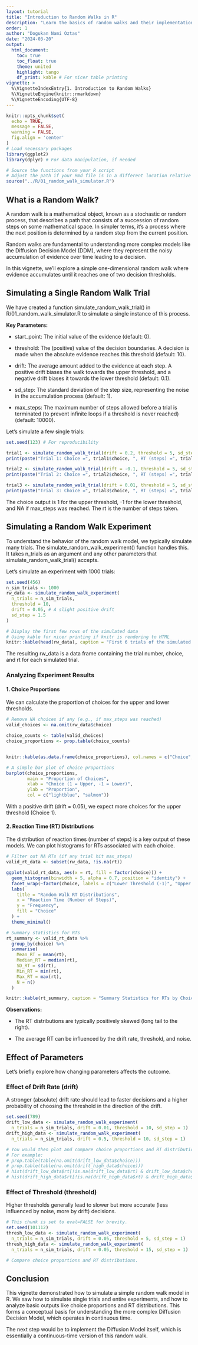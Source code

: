 ```yaml
---
layout: tutorial
title: "Introduction to Random Walks in R"
description: "Learn the basics of random walks and their implementation in R"
order: 1
author: "Dogukan Nami Oztas"
date: "2024-03-20"
output:
  html_document:
    toc: true
    toc_float: true
    theme: united
    highlight: tango
    df_print: kable # For nicer table printing
vignette: >
  %\VignetteIndexEntry{1. Introduction to Random Walks}
  %\VignetteEngine{knitr::rmarkdown}
  %\VignetteEncoding{UTF-8}
---
```


```r
knitr::opts_chunk$set(
  echo = TRUE,
  message = FALSE,
  warning = FALSE,
  fig.align = 'center'
)
# Load necessary packages
library(ggplot2)
library(dplyr) # For data manipulation, if needed

# Source the functions from your R script
# Adjust the path if your Rmd file is in a different location relative to the R script
source("../R/01_random_walk_simulator.R")
```

## What is a Random Walk?

A random walk is a mathematical object, known as a stochastic or random process, that describes a path that consists of a succession of random steps on some mathematical space. In simpler terms, it's a process where the next position is determined by a random step from the current position.

Random walks are fundamental to understanding more complex models like the Diffusion Decision Model (DDM), where they represent the noisy accumulation of evidence over time leading to a decision.

In this vignette, we'll explore a simple one-dimensional random walk where evidence accumulates until it reaches one of two decision thresholds.

## Simulating a Single Random Walk Trial

We have created a function simulate_random_walk_trial() in R/01_random_walk_simulator.R to simulate a single instance of this process.

**Key Parameters:**

-   start_point: The initial value of the evidence (default: 0).

-   threshold: The (positive) value of the decision boundaries. A decision is made when the absolute evidence reaches this threshold (default: 10).

-   drift: The average amount added to the evidence at each step. A positive drift biases the walk towards the upper threshold, and a negative drift biases it towards the lower threshold (default: 0.1).

-   sd_step: The standard deviation of the step size, representing the noise in the accumulation process (default: 1).

-   max_steps: The maximum number of steps allowed before a trial is terminated (to prevent infinite loops if a threshold is never reached) (default: 10000).

Let's simulate a few single trials:

```r
set.seed(123) # For reproducibility

trial1 <- simulate_random_walk_trial(drift = 0.2, threshold = 5, sd_step = 1)
print(paste("Trial 1: Choice =", trial1$choice, ", RT (steps) =", trial1$rt))

trial2 <- simulate_random_walk_trial(drift = -0.1, threshold = 5, sd_step = 1)
print(paste("Trial 2: Choice =", trial2$choice, ", RT (steps) =", trial2$rt))

trial3 <- simulate_random_walk_trial(drift = 0.01, threshold = 5, sd_step = 1, max_steps = 50) # Forcing a potential non-decision
print(paste("Trial 3: Choice =", trial3$choice, ", RT (steps) =", trial3$rt))
```

The choice output is 1 for the upper threshold, -1 for the lower threshold, and NA if max_steps was reached. The rt is the number of steps taken.

## Simulating a Random Walk Experiment

To understand the behavior of the random walk model, we typically simulate many trials. The simulate_random_walk_experiment() function handles this. It takes n_trials as an argument and any other parameters that simulate_random_walk_trial() accepts.

Let's simulate an experiment with 1000 trials:

```r
set.seed(456)
n_sim_trials <- 1000
rw_data <- simulate_random_walk_experiment(
  n_trials = n_sim_trials,
  threshold = 10,
  drift = 0.05, # A slight positive drift
  sd_step = 1.5
)

# Display the first few rows of the simulated data
# Using kable for nicer printing if knitr is rendering to HTML
knitr::kable(head(rw_data), caption = "First 6 trials of the simulated random walk experiment.")
```

The resulting rw_data is a data frame containing the trial number, choice, and rt for each simulated trial.

### Analyzing Experiment Results

#### **1. Choice Proportions**

We can calculate the proportion of choices for the upper and lower thresholds.

```r
# Remove NA choices if any (e.g., if max_steps was reached)
valid_choices <- na.omit(rw_data$choice)

choice_counts <- table(valid_choices)
choice_proportions <- prop.table(choice_counts)


knitr::kable(as.data.frame(choice_proportions), col.names = c("Choice", "Proportion"), caption = "Choice Proportions")

# A simple bar plot of choice proportions
barplot(choice_proportions,
        main = "Proportion of Choices",
        xlab = "Choice (1 = Upper, -1 = Lower)",
        ylab = "Proportion",
        col = c("lightblue", "salmon"))
```

With a positive drift (drift = 0.05), we expect more choices for the upper threshold (Choice 1).

#### **2. Reaction Time (RT) Distributions**

The distribution of reaction times (number of steps) is a key output of these models. We can plot histograms for RTs associated with each choice.

```r
# Filter out NA RTs (if any trial hit max_steps)
valid_rt_data <- subset(rw_data, !is.na(rt))

ggplot(valid_rt_data, aes(x = rt, fill = factor(choice))) +
  geom_histogram(binwidth = 5, alpha = 0.7, position = "identity") +
  facet_wrap(~factor(choice, labels = c("Lower Threshold (-1)", "Upper Threshold (1)"))) +
  labs(
    title = "Random Walk RT Distributions",
    x = "Reaction Time (Number of Steps)",
    y = "Frequency",
    fill = "Choice"
  ) +
  theme_minimal()

# Summary statistics for RTs
rt_summary <- valid_rt_data %>%
  group_by(choice) %>%
  summarise(
    Mean_RT = mean(rt),
    Median_RT = median(rt),
    SD_RT = sd(rt),
    Min_RT = min(rt),
    Max_RT = max(rt),
    N = n()
  )

knitr::kable(rt_summary, caption = "Summary Statistics for RTs by Choice")
```

**Observations:**

-   The RT distributions are typically positively skewed (long tail to the right).

-   The average RT can be influenced by the drift rate, threshold, and noise.

## Effect of Parameters

Let's briefly explore how changing parameters affects the outcome.

### Effect of Drift Rate (drift)

A stronger (absolute) drift rate should lead to faster decisions and a higher probability of choosing the threshold in the direction of the drift.

```r
set.seed(789)
drift_low_data <- simulate_random_walk_experiment(
  n_trials = n_sim_trials, drift = 0.01, threshold = 10, sd_step = 1)
drift_high_data <- simulate_random_walk_experiment(
  n_trials = n_sim_trials, drift = 0.5, threshold = 10, sd_step = 1)

# You would then plot and compare choice proportions and RT distributions for these.
# For example:
# prop.table(table(na.omit(drift_low_data$choice)))
# prop.table(table(na.omit(drift_high_data$choice)))
# hist(drift_low_data$rt[!is.na(drift_low_data$rt) & drift_low_data$choice == 1])
# hist(drift_high_data$rt[!is.na(drift_high_data$rt) & drift_high_data$choice == 1])
```

### Effect of Threshold (threshold)

Higher thresholds generally lead to slower but more accurate (less influenced by noise, more by drift) decisions.

```r
# This chunk is set to eval=FALSE for brevity.
set.seed(101112)
thresh_low_data <- simulate_random_walk_experiment(
  n_trials = n_sim_trials, drift = 0.05, threshold = 5, sd_step = 1)
thresh_high_data <- simulate_random_walk_experiment(
  n_trials = n_sim_trials, drift = 0.05, threshold = 15, sd_step = 1)

# Compare choice proportions and RT distributions.
```

## Conclusion

This vignette demonstrated how to simulate a simple random walk model in R. We saw how to simulate single trials and entire experiments, and how to analyze basic outputs like choice proportions and RT distributions. This forms a conceptual basis for understanding the more complex Diffusion Decision Model, which operates in continuous time.

The next step would be to implement the Diffusion Model itself, which is essentially a continuous-time version of this random walk.

